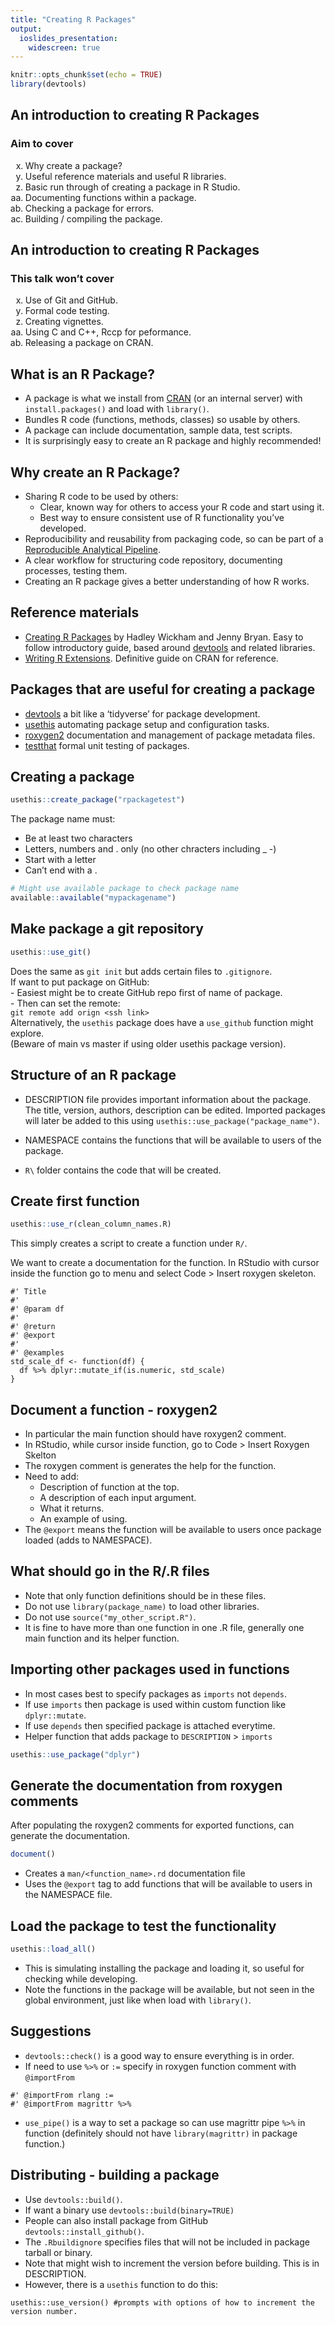 ```yaml
---
title: "Creating R Packages"
output: 
  ioslides_presentation:
    widescreen: true
---
```



```r
knitr::opts_chunk$set(echo = TRUE)
library(devtools)
```
## An introduction to creating R Packages
### Aim to cover
x. Why create a package?
x. Useful reference materials and useful R libraries.
x. Basic run through of creating a package in R Studio.
x. Documenting functions within a package.
x. Checking a package for errors.
x. Building / compiling the package.

## An introduction to creating R Packages
### This talk won't cover
x. Use of Git and GitHub.  
x. Formal code testing.
x. Creating vignettes.
x. Using C and C++, Rccp for peformance.
x. Releasing a package on CRAN.

## What is an R Package?

- A package is what we install from [CRAN](https://cran.r-project.org/) (or an internal server) with `install.packages()` and load with `library()`.
- Bundles R code (functions, methods, classes) so usable by others.
- A package can include documentation, sample data, test scripts.
- It is surprisingly easy to create an R package and highly recommended!


## Why create an R Package?

- Sharing R code to be used by others:
  - Clear, known way for others to access your R code and start using it.
  - Best way to ensure consistent use of R functionality you've developed.
- Reproducibility and reusability from packaging code, so can be part of a [Reproducible Analytical Pipeline](https://analysisfunction.civilservice.gov.uk/support/reproducible-analytical-pipelines/).
- A clear workflow for structuring code repository, documenting processes, testing them.
- Creating an R package gives a better understanding of how R works.

## Reference materials

- [Creating R Packages](https://r-pkgs.org/) by Hadley Wickham and Jenny Bryan. Easy to follow introductory guide, based around [devtools](https://cran.r-project.org/web/packages/devtools/index.html) and related libraries.
- [Writing R Extensions](https://cran.r-project.org/doc/manuals/R-exts.html). Definitive guide on CRAN for reference.

## Packages that are useful for creating a package
- [devtools](https://cran.r-project.org/web/packages/devtools/index.html) a bit like a 'tidyverse' for package development.
- [usethis](https://cran.r-project.org/web/packages/usethis/index.html) automating package setup and configuration tasks.
- [roxygen2](https://cran.r-project.org/web/packages/roxygen2/index.html) documentation and management of package metadata files.
- [testthat](https://cran.r-project.org/web/packages/testthat/index.html) formal unit testing of packages.


## Creating a package
```r
usethis::create_package("rpackagetest")
```


The package name must:

- Be at least two characters
- Letters, numbers and . only (no other chracters including _ -)
- Start with a letter
- Can't end with a .
```r
# Might use available package to check package name
available::available("mypackagename")
```
## Make package a git repository
```r
usethis::use_git()
```
Does the same as `git init` but adds certain files to `.gitignore`.  
If want to put package on GitHub:  
- Easiest might be to create GitHub repo first of name of package.  
- Then can set the remote:    
`git remote add orign <ssh link>`  
Alternatively, the `usethis` package does have a `use_github` function might explore.  
(Beware of main vs master if using older usethis package version).

## Structure of an R package
- DESCRIPTION file provides important information about the package.
The title, version, authors, description can be edited.
Imported packages will later be added to this using `usethis::use_package("package_name")`.

- NAMESPACE contains the functions that will be available to users of the package.
- `R\` folder contains the code that will be created.

## Create first function
```r
usethis::use_r(clean_column_names.R)
```
This simply creates a script to create a function under `R/`.  

We want to create a documentation for the function.
In RStudio with cursor inside the function go to menu and select Code > Insert roxygen skeleton.
```
#' Title
#'
#' @param df 
#'
#' @return
#' @export
#'
#' @examples
std_scale_df <- function(df) {
  df %>% dplyr::mutate_if(is.numeric, std_scale)
}
```

## Document a function - roxygen2
- In particular the main function should have roxygen2 comment.
- In RStudio, while cursor inside function, go to Code > Insert Roxygen Skelton
- The roxygen comment is generates the help for the function.
- Need to add:
  - Description of function at the top.
  - A description of each input argument.
  - What it returns.
  - An example of using.
- The `@export` means the function will be available to users once package loaded (adds to NAMESPACE).

## What should go in the R/<script_name>.R files
- Note that only function definitions should be in these files.
- Do not use `library(package_name)` to load other libraries.
- Do not use `source("my_other_script.R")`.
- It is fine to have more than one function in one .R file, generally one main function and its helper function.

## Importing other packages used in functions
- In most cases best to specify packages as `imports` not `depends`.
- If use `imports` then package is used within custom function like `dplyr::mutate`.
- If use `depends` then specified package is attached everytime.
- Helper function that adds package to `DESCRIPTION` > `imports`
```r
usethis::use_package("dplyr")
```

## Generate the documentation from roxygen comments
After populating the roxygen2 comments for exported functions, can generate the documentation.
```r
document()
```

- Creates a `man/<function_name>.rd` documentation file
- Uses the `@export` tag to add functions that will be available to users in the NAMESPACE file.

## Load the package to test the functionality
```r
usethis::load_all()
```
- This is simulating installing the package and loading it, so useful for checking while developing.
- Note the functions in the package will be available, but not seen in the global environment, just like when load with `library()`.

## Suggestions
- `devtools::check()` is a good way to ensure everything is in order.
- If need to use `%>%` or `:=` specify in roxygen function comment with `@importFrom`
```
#' @importFrom rlang :=
#' @importFrom magrittr %>%
```
- `use_pipe()` is a way to set a package so can use magrittr pipe `%>%` in function 
(definitely should not have `library(magrittr)` in package function.)

## Distributing - building a package
- Use `devtools::build()`.
- If want a binary use `devtools::build(binary=TRUE)`
- People can also install package from GitHub `devtools::install_github()`.
- The `.Rbuildignore` specifies files that will not be included in package tarball or binary. 
- Note that might wish to increment the version before building. This is in DESCRIPTION.
- However, there is a `usethis` function to do this:
```
usethis::use_version() #prompts with options of how to increment the version number.
```



